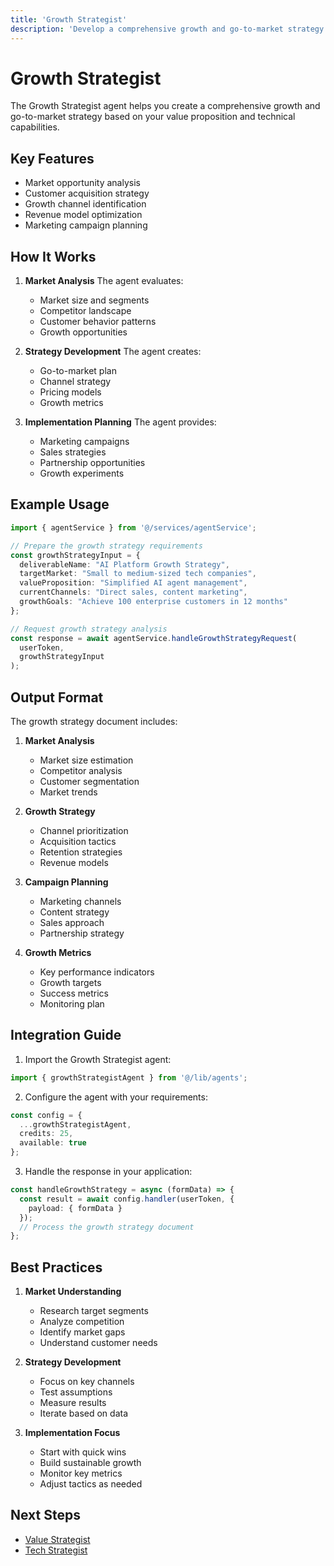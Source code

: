 ```yaml
---
title: 'Growth Strategist'
description: 'Develop a comprehensive growth and go-to-market strategy'
---
```


# Growth Strategist

The Growth Strategist agent helps you create a comprehensive growth and go-to-market strategy based on your value proposition and technical capabilities.

## Key Features

- Market opportunity analysis
- Customer acquisition strategy
- Growth channel identification
- Revenue model optimization
- Marketing campaign planning

## How It Works

1. **Market Analysis**
   The agent evaluates:
   - Market size and segments
   - Competitor landscape
   - Customer behavior patterns
   - Growth opportunities

2. **Strategy Development**
   The agent creates:
   - Go-to-market plan
   - Channel strategy
   - Pricing models
   - Growth metrics

3. **Implementation Planning**
   The agent provides:
   - Marketing campaigns
   - Sales strategies
   - Partnership opportunities
   - Growth experiments

## Example Usage

```typescript
import { agentService } from '@/services/agentService';

// Prepare the growth strategy requirements
const growthStrategyInput = {
  deliverableName: "AI Platform Growth Strategy",
  targetMarket: "Small to medium-sized tech companies",
  valueProposition: "Simplified AI agent management",
  currentChannels: "Direct sales, content marketing",
  growthGoals: "Achieve 100 enterprise customers in 12 months"
};

// Request growth strategy analysis
const response = await agentService.handleGrowthStrategyRequest(
  userToken,
  growthStrategyInput
);
```

## Output Format

The growth strategy document includes:

1. **Market Analysis**
   - Market size estimation
   - Competitor analysis
   - Customer segmentation
   - Market trends

2. **Growth Strategy**
   - Channel prioritization
   - Acquisition tactics
   - Retention strategies
   - Revenue models

3. **Campaign Planning**
   - Marketing channels
   - Content strategy
   - Sales approach
   - Partnership strategy

4. **Growth Metrics**
   - Key performance indicators
   - Growth targets
   - Success metrics
   - Monitoring plan

## Integration Guide

1. Import the Growth Strategist agent:
```typescript
import { growthStrategistAgent } from '@/lib/agents';
```

2. Configure the agent with your requirements:
```typescript
const config = {
  ...growthStrategistAgent,
  credits: 25,
  available: true
};
```

3. Handle the response in your application:
```typescript
const handleGrowthStrategy = async (formData) => {
  const result = await config.handler(userToken, {
    payload: { formData }
  });
  // Process the growth strategy document
};
```

## Best Practices

1. **Market Understanding**
   - Research target segments
   - Analyze competition
   - Identify market gaps
   - Understand customer needs

2. **Strategy Development**
   - Focus on key channels
   - Test assumptions
   - Measure results
   - Iterate based on data

3. **Implementation Focus**
   - Start with quick wins
   - Build sustainable growth
   - Monitor key metrics
   - Adjust tactics as needed

## Next Steps

- [Value Strategist](/examples/value-strategist)
- [Tech Strategist](/examples/tech-strategist) 
